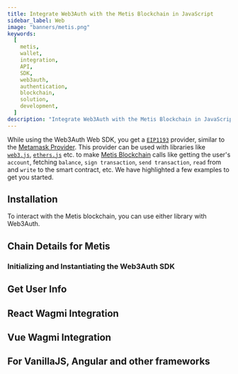 ```yaml
---
title: Integrate Web3Auth with the Metis Blockchain in JavaScript
sidebar_label: Web
image: "banners/metis.png"
keywords:
  [
    metis,
    wallet,
    integration,
    API,
    SDK,
    web3auth,
    authentication,
    blockchain,
    solution,
    development,
  ]
description: "Integrate Web3Auth with the Metis Blockchain in JavaScript | Documentation - Web3Auth"
---
```



<SEO
  title="Integrate Web3Auth with the Metis Blockchain in JavaScript"
  description="Integrate Web3Auth with the Metis Blockchain in JavaScript | Documentation - Web3Auth"
  image="https://web3auth.io/docs/banners/metis.png"
  slug="/connect-blockchain/evm/metis/web"
/>

While using the Web3Auth Web SDK, you get a [`EIP1193`](https://eips.ethereum.org/EIPS/eip-1193)
provider, similar to the [Metamask Provider](https://docs.metamask.io/guide/ethereum-provider.html).
This provider can be used with libraries like
[`web3.js`](https://web3js.readthedocs.io/en/v1.2.8/getting-started.html),
[`ethers.js`](https://docs.ethers.io/v5/getting-started/) etc. to make
[Metis Blockchain](https://metis.io) calls like getting the user's `account`, fetching `balance`,
`sign transaction`, `send transaction`, `read` from and `write` to the smart contract, etc. We have
highlighted a few examples to get you started.

## Installation

To interact with the Metis blockchain, you can use either library with Web3Auth.

<InstallationSnippet />

## Chain Details for Metis

<ChainDetailsMetis />

### Initializing and Instantiating the Web3Auth SDK

<InitializeWeb3Auth />

## Get User Info

<GetUserInfoSnippet />

## React Wagmi Integration

<ReactWagmiIntegration />

## Vue Wagmi Integration

<VueWagmiIntegration />

## For VanillaJS, Angular and other frameworks

<JsBlockchainMethods />
